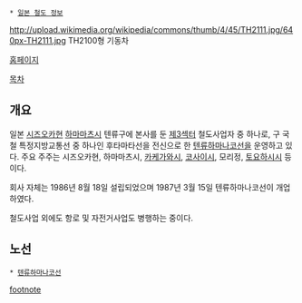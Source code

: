 {{{+1 天竜浜名湖鉄道 / Tenryu Hamanako Rail Road }}}
 * [[일본 철도 정보]]
http://upload.wikimedia.org/wikipedia/commons/thumb/4/45/TH2111.jpg/640px-TH2111.jpg
TH2100형 기동차

[http://www.tenhama.co.jp/ 홈페이지]

[[목차]]
== 개요 ==
일본 [[시즈오카]]현 [[하마마츠]]시 텐류구에 본사를 둔 [[제3섹터]] 철도사업자 중 하나로, 구 국철 특정지방교통선 중 하나인 후타마타선을 전신으로 한 [[텐류하마나코선]]을 운영하고 있다. 주요 주주는 시즈오카현, 하마마츠시, [[카케가와]]시, [[코사이]]시, 모리정, [[토요하시]]시 등이다.

회사 자체는 1986년 8월 18일 설립되었으며 1987년 3월 15일 텐류하마나코선이 개업하였다.

철도사업 외에도 항로 및 자전거사업도 병행하는 중이다.

== 노선 ==
 * [[텐류하마나코선]]

[[footnote]]
